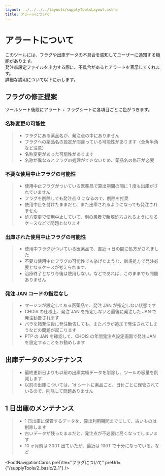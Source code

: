 ```yaml
---
layout: ../../../../layouts/supplyToolsLayout.astro
title: アラートについて
---
```



# アラートについて

このツールには、フラグや出庫データの不具合を感知してユーザーに通知する機能があります。  
発注点設定ファイルを出力する際に、不具合があるとアラートを表示してくれます。  
詳細な説明について以下に示します。

## フラグの修正提案

ツールシート後段にアラート + フラグシートに各項目ごとに色がつきます。

### 名称変更の可能性

> - フラグにある薬品名が、発注点の中にありません
> - フラグへの薬品名の設定が間違っている可能性があります（全角半角など注意）
> - 名称変更があった可能性があります
> - 名称が異なるとフラグの処理ができないため、薬品名の修正が必要

### 不要な使用中止フラグの可能性

> - 使用中止フラグがついている医薬品で算出期間の間に 1 度も出庫がされていません
> - フラグを削除しても発注点 0 になるので、削除を推奨
> - 使用中止を付けたままだと、また出庫されるようになっても発注されません
> - 処方変更で使用中止していて、別の患者で新規処方されるようになるケースなどで問題となります

### 出庫された使用中止フラグの可能性

> - 使用中フラグがついている医薬品で、直近 n 日の間に処方がされました
> - 不要な使用中止フラグの可能性でも挙げたような、新規処方で発注必要となるケースが考えられます.
> - 治療終了となり今後は使用しない。などであれば、このままでも問題ありません

### 発注 JAN コードの指定なし

> - マージンが設定してある医薬品で、発注 JAN が指定しない状態です
> - CHOIS の仕様上、発注 JAN を指定しないと最後に発注した JAN で発注勧告されます
> - バラを箱発注後に発注勧告しても、またバラが追加で発注されてしまうなどの問題が起こります
> - PTP の JAN を確認して、CHOIS の年間発注点設定画面で発注 JAN を設定することをお勧めします

## 出庫データのメンテナンス

> - 最終更新日よりも以前の出庫実績データを削除し、ツールの容量を削減します
> - 以前の出庫については、1d シートに薬品ごと、日付ごとに保管されているので、削除して問題ありません

## 1 日出庫のメンテナンス

> - 1 日出庫に保管するデータを、算出利用期間までにして、古いものは削除します
> - 古いデータが残ったままだと、発注点が不必要に高くなってしまいます
> - 10 ヶ月前は 300T 出ていたが、最近は 100T で十分になっている。など

<FootNavigationCards
  preTitle="フラグについて"
  preUrl={"/supplyTools/2_basic/2_1"}
/>

